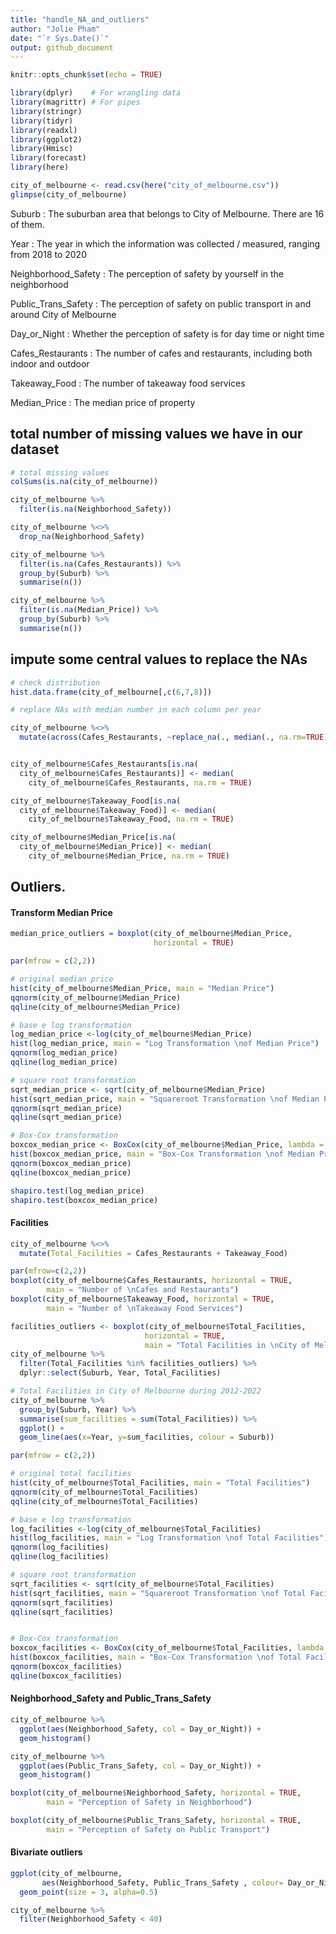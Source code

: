 ```yaml
---
title: "handle_NA_and_outliers"
author: "Jolie Pham"
date: "`r Sys.Date()`"
output: github_document
---
```


```r
knitr::opts_chunk$set(echo = TRUE)
```

```r
library(dplyr)    # For wrangling data
library(magrittr) # For pipes 
library(stringr)
library(tidyr)
library(readxl)
library(ggplot2)
library(Hmisc)
library(forecast)
library(here)
```

```r
city_of_melbourne <- read.csv(here("city_of_melbourne.csv"))
glimpse(city_of_melbourne)
```
Suburb                  : The suburban area that belongs to City of Melbourne. There are 16 of them.

Year                    : The year in which the information was collected / measured, ranging from 2018 to 2020

Neighborhood_Safety     : The perception of safety by yourself in the neighborhood

Public_Trans_Safety     : The perception of safety on public transport in and around City of Melbourne

Day_or_Night            : Whether the perception of safety is for day time or night time

Cafes_Restaurants       : The number of cafes and restaurants, including both indoor and outdoor

Takeaway_Food           : The number of takeaway food services

Median_Price            : The median price of property


## total number of missing values we have in our dataset
```r
# total missing values
colSums(is.na(city_of_melbourne))

city_of_melbourne %>%
  filter(is.na(Neighborhood_Safety))

city_of_melbourne %<>%
  drop_na(Neighborhood_Safety)

city_of_melbourne %>%
  filter(is.na(Cafes_Restaurants)) %>%
  group_by(Suburb) %>%
  summarise(n())

city_of_melbourne %>%
  filter(is.na(Median_Price)) %>%
  group_by(Suburb) %>%
  summarise(n())
```

## impute some central values to replace the NAs

```r
# check distribution
hist.data.frame(city_of_melbourne[,c(6,7,8)])
```


```r
# replace NAs with median number in each column per year

city_of_melbourne %<>%
  mutate(across(Cafes_Restaurants, ~replace_na(., median(., na.rm=TRUE))))


city_of_melbourne$Cafes_Restaurants[is.na(
  city_of_melbourne$Cafes_Restaurants)] <- median(
    city_of_melbourne$Cafes_Restaurants, na.rm = TRUE)

city_of_melbourne$Takeaway_Food[is.na(
  city_of_melbourne$Takeaway_Food)] <- median(
    city_of_melbourne$Takeaway_Food, na.rm = TRUE)

city_of_melbourne$Median_Price[is.na(
  city_of_melbourne$Median_Price)] <- median(
    city_of_melbourne$Median_Price, na.rm = TRUE)
```


## Outliers.

#### Transform Median Price
```r
median_price_outliers = boxplot(city_of_melbourne$Median_Price, 
                                horizontal = TRUE)
```


```r
par(mfrow = c(2,2))

# original median price
hist(city_of_melbourne$Median_Price, main = "Median Price") 
qqnorm(city_of_melbourne$Median_Price)
qqline(city_of_melbourne$Median_Price)

# base e log transformation
log_median_price <-log(city_of_melbourne$Median_Price)
hist(log_median_price, main = "Log Transformation \nof Median Price")
qqnorm(log_median_price)
qqline(log_median_price)

# square root transformation
sqrt_median_price <- sqrt(city_of_melbourne$Median_Price)
hist(sqrt_median_price, main = "Squareroot Transformation \nof Median Price") 
qqnorm(sqrt_median_price)
qqline(sqrt_median_price)

# Box-Cox transformation
boxcox_median_price <- BoxCox(city_of_melbourne$Median_Price, lambda = "auto")
hist(boxcox_median_price, main = "Box-Cox Transformation \nof Median Price")
qqnorm(boxcox_median_price)
qqline(boxcox_median_price)
```


```r
shapiro.test(log_median_price)
shapiro.test(boxcox_median_price)
```


#### Facilities


```r
city_of_melbourne %<>%
  mutate(Total_Facilities = Cafes_Restaurants + Takeaway_Food) 

par(mfrow=c(2,2))
boxplot(city_of_melbourne$Cafes_Restaurants, horizontal = TRUE,
        main = "Number of \nCafes and Restaurants")
boxplot(city_of_melbourne$Takeaway_Food, horizontal = TRUE,
        main = "Number of \nTakeaway Food Services")

facilities_outliers <- boxplot(city_of_melbourne$Total_Facilities,
                              horizontal = TRUE,
                              main = "Total Facilities in \nCity of Melbourne")$out
city_of_melbourne %>%
  filter(Total_Facilities %in% facilities_outliers) %>%
  dplyr::select(Suburb, Year, Total_Facilities)
```


```r
# Total Facilities in City of Melbourne during 2012-2022 
city_of_melbourne %>%
  group_by(Suburb, Year) %>%
  summarise(sum_facilities = sum(Total_Facilities)) %>%
  ggplot() +
  geom_line(aes(x=Year, y=sum_facilities, colour = Suburb))
```


```r
par(mfrow = c(2,2))

# original total facilities
hist(city_of_melbourne$Total_Facilities, main = "Total Facilities") 
qqnorm(city_of_melbourne$Total_Facilities)
qqline(city_of_melbourne$Total_Facilities)

# base e log transformation
log_facilities <-log(city_of_melbourne$Total_Facilities)
hist(log_facilities, main = "Log Transformation \nof Total Facilities")
qqnorm(log_facilities)
qqline(log_facilities)

# square root transformation
sqrt_facilities <- sqrt(city_of_melbourne$Total_Facilities)
hist(sqrt_facilities, main = "Squareroot Transformation \nof Total Facilities")
qqnorm(sqrt_facilities)
qqline(sqrt_facilities)


# Box-Cox transformation
boxcox_facilities <- BoxCox(city_of_melbourne$Total_Facilities, lambda = "auto")
hist(boxcox_facilities, main = "Box-Cox Transformation \nof Total Facilities")
qqnorm(boxcox_facilities)
qqline(boxcox_facilities)
```


#### Neighborhood_Safety and Public_Trans_Safety 

```r
city_of_melbourne %>%
  ggplot(aes(Neighborhood_Safety, col = Day_or_Night)) +
  geom_histogram()

city_of_melbourne %>%
  ggplot(aes(Public_Trans_Safety, col = Day_or_Night)) +
  geom_histogram()

boxplot(city_of_melbourne$Neighborhood_Safety, horizontal = TRUE,
        main = "Perception of Safety in Neighborhood")

boxplot(city_of_melbourne$Public_Trans_Safety, horizontal = TRUE,
        main = "Perception of Safety on Public Transport")

```

#### Bivariate outliers


```r
ggplot(city_of_melbourne,
       aes(Neighborhood_Safety, Public_Trans_Safety , colour= Day_or_Night, palette(hsv))) +
  geom_point(size = 3, alpha=0.5)

city_of_melbourne %>%
  filter(Neighborhood_Safety < 40)
```
